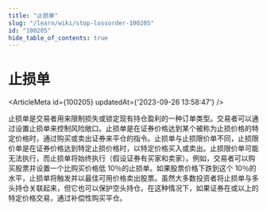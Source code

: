 ```yaml
---
title: "止损单"
slug: "/learn/wiki/stop-lossorder-100205"
id: "100205"
hide_table_of_contents: true
---
```



# 止损单

<ArticleMeta id={100205} updatedAt={'2023-09-26 13:58:47'} />
<div className='border-solid border-b border-t-0 my-4 border-[var(--ifm-color-gray-300)]' />

止损单是交易者用来限制损失或锁定现有持仓盈利的一种订单类型。交易者可以通过设置止损单来控制风险敞口。止损单是在证券价格达到某个被称为止损价格的特定价格时，通过购买或卖出证券来平仓的指令。止损单与止损限价单不同，止损限价单是在证券价格达到特定止损价格时，以特定价格买入或卖出。止损限价单可能无法执行，而止损单将始终执行（假设证券有买家和卖家）。例如，交易者可以购买股票并设置一个比购买价格低 10％的止损单。如果股票价格下跌到这个 10％的水平，止损单将触发并以最佳可用价格卖出股票。虽然大多数投资者将止损单与多头持仓关联起来，但它也可以保护空头持仓。在这种情况下，如果证券在或以上的特定价格交易，通过补偿性购买平仓。

